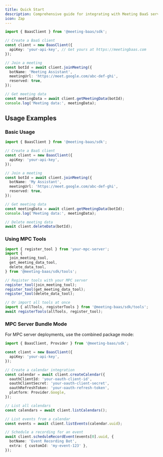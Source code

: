 ```yaml
---
title: Quick Start
description: Comprehensive guide for integrating with Meeting BaaS services.
icon: Zap
---
```


```typescript
import { BaasClient } from '@meeting-baas/sdk';

// Create a BaaS client
const client = new BaasClient({
  apiKey: 'your-api-key', // Get yours at https://meetingbaas.com
});

// Join a meeting
const botId = await client.joinMeeting({
  botName: 'Meeting Assistant',
  meetingUrl: 'https://meet.google.com/abc-def-ghi',
  reserved: true,
});

// Get meeting data
const meetingData = await client.getMeetingData(botId);
console.log('Meeting data:', meetingData);
```

## Usage Examples

### Basic Usage

```typescript
import { BaasClient } from '@meeting-baas/sdk';

// Create a BaaS client
const client = new BaasClient({
  apiKey: 'your-api-key',
});

// Join a meeting
const botId = await client.joinMeeting({
  botName: 'My Assistant',
  meetingUrl: 'https://meet.google.com/abc-def-ghi',
  reserved: true,
});

// Get meeting data
const meetingData = await client.getMeetingData(botId);
console.log('Meeting data:', meetingData);

// Delete meeting data
await client.deleteData(botId);
```

### Using MPC Tools

```typescript
import { register_tool } from 'your-mpc-server';
import {
  join_meeting_tool,
  get_meeting_data_tool,
  delete_data_tool,
} from '@meeting-baas/sdk/tools';

// Register tools with your MPC server
register_tool(join_meeting_tool);
register_tool(get_meeting_data_tool);
register_tool(delete_data_tool);

// Or import all tools at once
import { allTools, registerTools } from '@meeting-baas/sdk/tools';
await registerTools(allTools, register_tool);
```

### MPC Server Bundle Mode

For MPC server deployments, use the combined package mode:

```typescript
import { BaasClient, Provider } from '@meeting-baas/sdk';

const client = new BaasClient({
  apiKey: 'your-api-key',
});

// Create a calendar integration
const calendar = await client.createCalendar({
  oauthClientId: 'your-oauth-client-id',
  oauthClientSecret: 'your-oauth-client-secret',
  oauthRefreshToken: 'your-oauth-refresh-token',
  platform: Provider.Google,
});

// List all calendars
const calendars = await client.listCalendars();

// List events from a calendar
const events = await client.listEvents(calendar.uuid);

// Schedule a recording for an event
await client.scheduleRecordEvent(events[0].uuid, {
  botName: 'Event Recording Bot',
  extra: { customId: 'my-event-123' },
});
```
